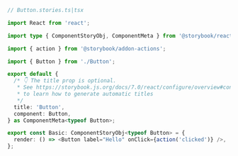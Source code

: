 ```ts
// Button.stories.ts|tsx

import React from 'react';

import type { ComponentStoryObj, ComponentMeta } from '@storybook/react';

import { action } from '@storybook/addon-actions';

import { Button } from './Button';

export default {
  /* 👇 The title prop is optional.
   * See https://storybook.js.org/docs/7.0/react/configure/overview#configure-story-loading
   * to learn how to generate automatic titles
   */
  title: 'Button',
  component: Button,
} as ComponentMeta<typeof Button>;

export const Basic: ComponentStoryObj<typeof Button> = {
  render: () => <Button label="Hello" onClick={action('clicked')} />,
};
```
